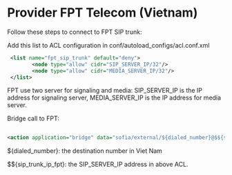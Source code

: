 
# Provider FPT Telecom (Vietnam) 

 

Follow these steps to connect to FPT SIP trunk:

Add this list to ACL configuration in conf/autoload\_configs/acl.conf.xml

```xml
 <list name="fpt_sip_trunk" default="deny">
        <node type="allow" cidr="SIP_SERVER_IP/32"/>
        <node type="allow" cidr="MEDIA_SERVER_IP/32"/>
 </list>
```

FPT use two server for signaling and media: SIP\_SERVER\_IP is the IP address for signaling server, MEDIA\_SERVER\_IP is the IP address for media server.

Bridge call to FPT:

```xml
 
<action application="bridge" data="sofia/external/${dialed_number}@$${sip_trunk_ip_fpt}" />

```

$\{dialed\_number}: the destination number in Viet Nam

$$\{sip\_trunk\_ip\_fpt}: the SIP\_SERVER\_IP address in above ACL.


